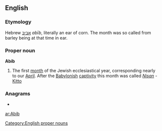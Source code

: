 ==English==

===Etymology===
Hebrew [[אביב|אביב]] ''abīb'', literally an ear of corn. The month was so called from barley being at that time in ear.

===Proper noun===
'''Abib'''

# The first [[month]] of the Jewish ecclesiastical year, corresponding nearly to our [[April]]. After the [[Babylonish]] [[captivity]] this month was called ''[[Nisan]]'' - [[Kitto]]

===Anagrams===
* {{alphagram|[[Abbi#English|Abbi]]}} 


[[Category:English proper nouns]]

[[ar:Abib]]